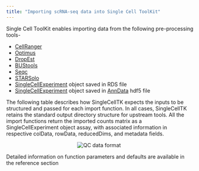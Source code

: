 ```yaml
---
title: "Importing scRNA-seq data into Single Cell ToolKit"
---
```


Single Cell ToolKit enables importing data from the following pre-processing tools-

- [CellRanger](https://support.10xgenomics.com/single-cell-gene-expression/software/pipelines/latest/what-is-cell-ranger)
- [Optimus](https://data.humancellatlas.org/pipelines/optimus-workflow)
- [DropEst](https://github.com/hms-dbmi/dropEst)
- [BUStools](https://github.com/BUStools/bustools)
- [Seqc](https://github.com/ambrosejcarr/seqc)
- [STARSolo](https://github.com/alexdobin/STAR/blob/master/docs/STARsolo.md)
- [SingleCellExperiment](https://bioconductor.org/packages/release/bioc/html/SingleCellExperiment.html) object saved in RDS file
- [SingleCellExperiment](https://bioconductor.org/packages/release/bioc/html/SingleCellExperiment.html) object saved in [AnnData](https://github.com/theislab/anndata) hdf5 file

The following table describes how SingleCellTK expects the inputs to be structured and passed for each import function. In all cases, SingleCellTK retains the standard output directory structure for upstream tools. All the import functions return the imported counts matrix as a SingleCellExperiment object assay, with associated information in respective colData, rowData, reducedDims, and metadata fields. 

<center> ![QC data format](qc_inputShell.png)\ </center>

Detailed information on function parameters and defaults are available in the reference section

